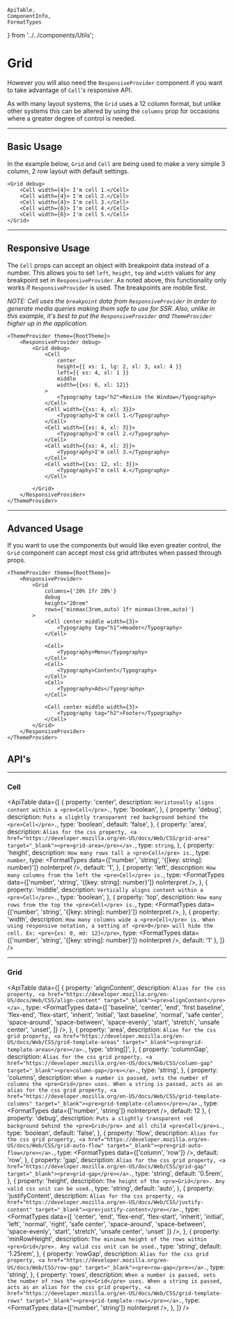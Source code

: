     ApiTable,
    ComponentInfo,
    FormatTypes
} from '../../components/Utils';

# Grid

<ComponentInfo title="Grid" />

However you will also need the  <Link to="/components/responsiveprovider">`ResponsiveProvider`</Link> component
if you want to take advantage of `Cell`'s responsive API.

As with many layout systems, the `Grid` uses a 12 column format, but unlike other systems this can
be altered by using the `columns` prop for occasions where a greater degree of control is needed.

---

## Basic Usage

In the example below, `Grid` and `Cell` are being used to make a very simple 3 column, 2 row layout
with default settings.

```tsx live
<Grid debug>
    <Cell width={4}> I'm cell 1.</Cell>
    <Cell width={4}> I'm cell 2.</Cell>
    <Cell width={4}> I'm cell 3.</Cell>
    <Cell width={6}> I'm cell 4.</Cell>
    <Cell width={6}> I'm cell 5.</Cell>
</Grid>
```

---

## Responsive Usage

The `Cell` props can accept an object with breakpoint data instead of a number. This allows you to
set `left`, `height`, `top` and `width` values for any breakpoint set in <Link to="/components/responsiveprovider">`ResponsiveProvider`</Link>. As
noted above, this functionality only works if `ResponsiveProvider` is used. The breakpoints are
mobile first.

*NOTE: Cell uses the `breakpoint` data from `ResponsiveProvider` in order to generate media
queries making them safe to use for SSR. Also, unlike in this example, it's best to put the
`ResponsiveProvider` and `ThemeProvider` higher up in the application.*

```tsx live
<ThemeProvider theme={RootTheme}>
    <ResponsiveProvider debug>
        <Grid debug>
            <Cell
                center
                height={{ xs: 1, lg: 2, xl: 3, xxl: 4 }}
                left={{ xs: 4, xl: 1 }}
                middle
                width={{xs: 6, xl: 12}}
            >
                <Typography tag="h2">Resize the Window</Typography>
            </Cell>
            <Cell width={{xs: 4, xl: 3}}>
                <Typography>I'm cell 1.</Typography>
            </Cell>
            <Cell width={{xs: 4, xl: 3}}>
                <Typography>I'm cell 2.</Typography>
            </Cell>
            <Cell width={{xs: 4, xl: 3}}>
                <Typography>I'm cell 3.</Typography>
            </Cell>
            <Cell width={{xs: 12, xl: 3}}>
                <Typography>I'm cell 4.</Typography>
            </Cell>

        </Grid>
    </ResponsiveProvider>
</ThemeProvider>
```

---

## Advanced Usage

If you want to use the components but would like even greater control, the `Grid` component can accept
most css grid attributes when passed through props.

```tsx live
<ThemeProvider theme={RootTheme}>
    <ResponsiveProvider>
        <Grid
            columns={'20% 1fr 20%'}
            debug
            height="20rem"
            rows={'minmax(3rem,auto) 1fr minmax(3rem,auto)'}
        >
            <Cell center middle width={3}>
                <Typography tag="h1">Header</Typography>
            </Cell>

            <Cell>
                <Typography>Menu</Typography>
            </Cell>
            <Cell>
                <Typography>Content</Typography>
            </Cell>
            <Cell>
                <Typography>Ads</Typography>
            </Cell>

            <Cell center middle width={3}>
                <Typography tag="h2">Footer</Typography>
            </Cell>
        </Grid>
    </ResponsiveProvider>
</ThemeProvider>
```



## API's

---

### Cell

<ApiTable data={[
    {
        property: 'center',
        description: `Horiztonally aligns content within a <pre>Cell</pre>.`,
        type: 'boolean',
    },
    {
        property: 'debug',
        description: `Puts a slightly transparent red background behind the <pre>Cell</pre>.`,
        type: 'boolean',
        default: 'false',
    },
    {
        property: 'area',
        description: `Alias for the css property, <a href="https://developer.mozilla.org/en-US/docs/Web/CSS/grid-area" target="_blank"><pre>grid-area</pre></a>.`,
        type: `string`,
    },
    {
        property: 'height',
        description: `How many rows tall a <pre>Cell</pre> is.`,
        type: `number`,
        type: <FormatTypes data={['number', 'string', '{[key: string]: number}']} noInterpret />,
        default: '1',
    },
    {
        property: 'left',
        description: `How many columns from the left the <pre>Cell</pre> is.`,
        type: <FormatTypes data={['number', 'string', '{[key: string]: number}']} noInterpret />,
    },
    {
        property: 'middle',
        description: `Vertically aligns content within a <pre>Cell</pre>.`,
        type: 'boolean',
    },
    {
        property: 'top',
        description: `How many rows from the top the <pre>Cell</pre> is.`,
        type: <FormatTypes data={['number', 'string', '{[key: string]: number}']} noInterpret />,
    },
    {
        property: 'width',
        description: `How many columns wide a <pre>Cell</pre> is. When using responsive notation, a setting
        of <pre>0</pre> will hide the cell. Ex: <pre>{xs: 0, md: 12}</pre>`,
        type: <FormatTypes data={['number', 'string', '{[key: string]: number}']} noInterpret />,
        default: '1'
    },
]} />

---

### Grid

<ApiTable data={[
    {
        property: 'alignContent',
        description: `Alias for the css property, <a href="https://developer.mozilla.org/en-US/docs/Web/CSS/align-content" target="_blank"><pre>alignContent</pre></a>.`,
        type: <FormatTypes data={[
            'baseline',
            'center',
            'end',
            'first baseline',
            'flex-end',
            'flex-start',
            'inherit',
            'initial',
            'last baseline',
            'normal',
            'safe center',
            'space-around',
            'space-between',
            'space-evenly',
            'start',
            'stretch',
            'unsafe center',
            'unset',
        ]} />,
    },
    {
        property: 'area',
        description: `Alias for the css grid property, <a href="https://developer.mozilla.org/en-US/docs/Web/CSS/grid-template-areas" target="_blank"><pre>grid-template-areas</pre></a>.`,
        type: 'string[]',
    },
    {
        property: 'columnGap',
        description: `Alias for the css grid property, <a href="https://developer.mozilla.org/en-US/docs/Web/CSS/column-gap" target="_blank"><pre>column-gap</pre></a>.`,
        type: 'string',
    },
    {
        property: 'columns',
        description: `When a number is passed, sets the number of columns the <pre>Grid</pre> uses.
        When a string is passed, acts as an alias for the css grid property, <a href="https://developer.mozilla.org/en-US/docs/Web/CSS/grid-template-columns" target="_blank"><pre>grid-template-columns</pre></a>.`,
        type: <FormatTypes data={['number', 'string']} noInterpret />,
        default: 12
    },
    {
        property: 'debug',
        description: `Puts a slightly transparent red background behind the <pre>Grid</pre> and all
        child <pre>Cell</pre>s.`,
        type: 'boolean',
        default: 'false',
    },
    {
        property: 'flow',
        description: `Alias for the css grid property, <a href="https://developer.mozilla.org/en-US/docs/Web/CSS/grid-auto-flow" target="_blank"><pre>grid-auto-flow</pre></a>.`,
        type: <FormatTypes data={['column', 'row']} />,
        default: 'row',
    },
    {
        property: 'gap',
        description: `Alias for the css grid property, <a href="https://developer.mozilla.org/en-US/docs/Web/CSS/grid-gap" target="_blank"><pre>grid-gap</pre></a>.`,
        type: 'string',
        default: '0.5rem',
    },
    {
        property: 'height',
        description: `The height of the <pre>Grid</pre>. Any valid css unit can be used.`,
        type: 'string',
        default: 'auto',
    },
    {
        property: 'justifyContent',
        description: `Alias for the css property, <a href="https://developer.mozilla.org/en-US/docs/Web/CSS/justify-content" target="_blank"><pre>justify-content</pre></a>.`,
        type: <FormatTypes data={[
            'center',
            'end',
            'flex-end',
            'flex-start',
            'inherit',
            'initial',
            'left',
            'normal',
            'right',
            'safe center',
            'space-around',
            'space-between',
            'space-evenly',
            'start',
            'stretch',
            'unsafe center',
            'unset'
        ]} />,
    },
    {
        property: 'minRowHeight',
        description: `The minimum height of the rows within <pre>Grid</pre>. Any valid css unit can be used.`,
        type: 'string',
        default: '1.25rem',
    },
    {
        property: 'rowGap',
        description: `Alias for the css grid property, <a href="https://developer.mozilla.org/en-US/docs/Web/CSS/row-gap" target="_blank"><pre>row-gap</pre></a>.`,
        type: 'string',
    },
    {
        property: 'rows',
        description: `When a number is passed, sets the number of rows the <pre>Grid</pre> uses.
        When a string is passed, acts as an alias for the css grid property, <a href="https://developer.mozilla.org/en-US/docs/Web/CSS/grid-template-rows" target="_blank"><pre>grid-template-rows</pre></a>.`,
        type: <FormatTypes data={['number', 'string']} noInterpret />,
    },
]} />

